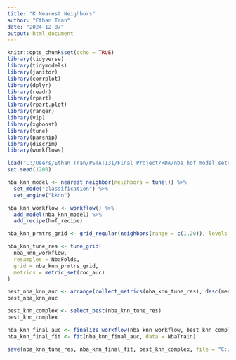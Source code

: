 ---
title: "K Nearest Neighbors"
author: "Ethan Tran"
date: "2024-12-07"
output: html_document
---

```{r setup, include=FALSE}
knitr::opts_chunk$set(echo = TRUE)
library(tidyverse)
library(tidymodels)
library(janitor)
library(corrplot)
library(dplyr)
library(readr)
library(rpart)
library(rpart.plot)
library(ranger)
library(vip)
library(xgboost)
library(tune)
library(parsnip)
library(discrim)
library(workflows)
```

```{r}
load("C:/Users/Ethan Tran/PSTAT131/Final Project/RDA/nba_hof_model_setup.rda")
set.seed(1200)
```

```{r}
nba_knn_model <- nearest_neighbor(neighbors = tune()) %>%
  set_mode("classification") %>%
  set_engine("kknn")
```

```{r}
nba_knn_workflow <- workflow() %>%
  add_model(nba_knn_model) %>%
  add_recipe(hof_recipe)
```

```{r}
nba_knn_prmtrs_grid <- grid_regular(neighbors(range = c(1,20)), levels = 10)
```

```{r}
nba_knn_tune_res <- tune_grid(
  nba_knn_workflow,
  resamples = NbaFolds,
  grid = nba_knn_prmtrs_grid,
  metrics = metric_set(roc_auc)
)
```

```{r}
best_nba_knn_auc <- arrange(collect_metrics(nba_knn_tune_res), desc(mean))
best_nba_knn_auc
```

```{r}
best_knn_complex <- select_best(nba_knn_tune_res)
best_knn_complex
```

```{r}
nba_knn_final_auc <- finalize_workflow(nba_knn_workflow, best_knn_complex)
nba_knn_final_fit <- fit(nba_knn_final_auc, data = NbaTrain)
```

```{r}
save(nba_knn_tune_res, nba_knn_final_fit, best_knn_complex, file = "C:/Users/Ethan Tran/PSTAT131/Final Project/RDA/nba_knn_model.rda")
```
